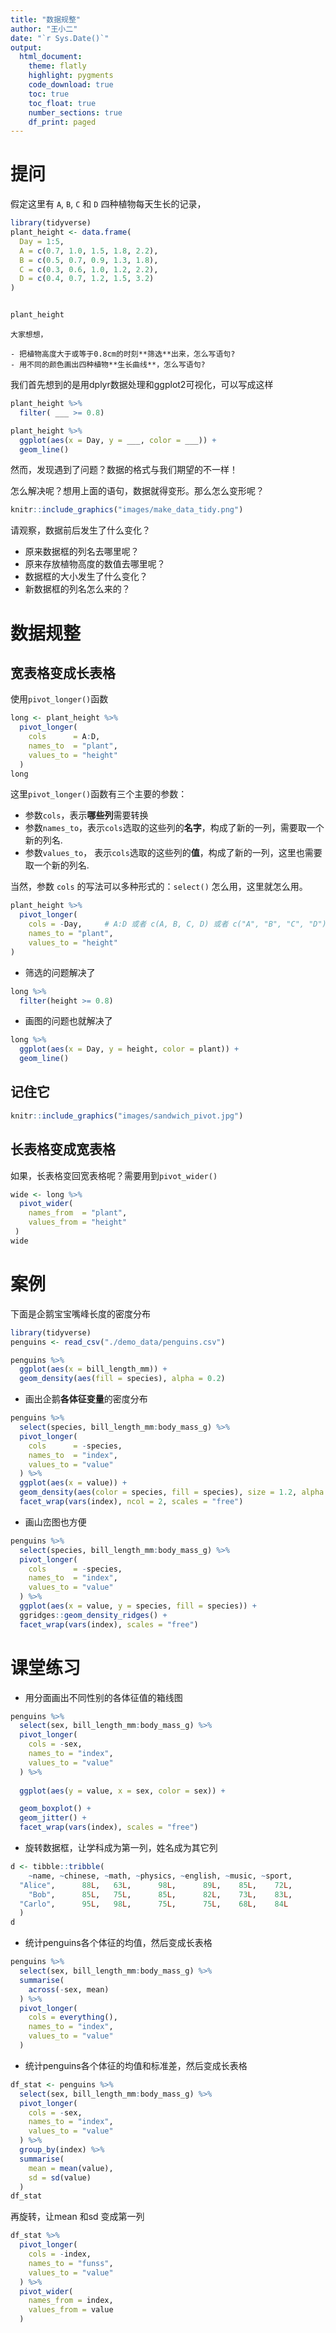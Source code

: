```yaml
---
title: "数据规整"
author: "王小二"
date: "`r Sys.Date()`"
output: 
  html_document:
    theme: flatly
    highlight: pygments
    code_download: true
    toc: true
    toc_float: true
    number_sections: true
    df_print: paged
---
```




# 提问

假定这里有 `A`, `B`, `C` 和 `D` 四种植物每天生长的记录，

```r
library(tidyverse)
plant_height <- data.frame(
  Day = 1:5,
  A = c(0.7, 1.0, 1.5, 1.8, 2.2),
  B = c(0.5, 0.7, 0.9, 1.3, 1.8),
  C = c(0.3, 0.6, 1.0, 1.2, 2.2),
  D = c(0.4, 0.7, 1.2, 1.5, 3.2)
)


plant_height
```


```block
大家想想，

- 把植物高度大于或等于0.8cm的时刻**筛选**出来，怎么写语句?
- 用不同的颜色画出四种植物**生长曲线**，怎么写语句?
```

我们首先想到的是用dplyr数据处理和ggplot2可视化，可以写成这样
```r
plant_height %>% 
  filter( ___ >= 0.8)
```


```r
plant_height %>% 
  ggplot(aes(x = Day, y = ___, color = ___)) +
  geom_line()
```

然而，发现遇到了问题？数据的格式与我们期望的不一样！


怎么解决呢？想用上面的语句，数据就得变形。那么怎么变形呢？ 


```r
knitr::include_graphics("images/make_data_tidy.png")
```

请观察，数据前后发生了什么变化？


- 原来数据框的列名去哪里呢？
- 原来存放植物高度的数值去哪里呢？
- 数据框的大小发生了什么变化？
- 新数据框的列名怎么来的？




# 数据规整

## 宽表格变成长表格

使用`pivot_longer()`函数

```r
long <- plant_height %>%
  pivot_longer(
    cols      = A:D,
    names_to  = "plant",
    values_to = "height"
  )
long
```





这里`pivot_longer()`函数有三个主要的参数：

- 参数`cols`，表示**哪些列**需要转换
- 参数`names_to`，表示`cols`选取的这些列的**名字**，构成了新的一列，需要取一个新的列名.
- 参数`values_to`， 表示`cols`选取的这些列的**值**，构成了新的一列，这里也需要取一个新的列名.



当然，参数 `cols` 的写法可以多种形式的：`select()` 怎么用，这里就怎么用。
```r
plant_height %>% 
  pivot_longer(
    cols = -Day,     # A:D 或者 c(A, B, C, D) 或者 c("A", "B", "C", "D"), 或者-1, 或者2:5
    names_to = "plant",
    values_to = "height"
)

```


- 筛选的问题解决了
```r
long %>% 
  filter(height >= 0.8)
```


- 画图的问题也就解决了

```r
long %>% 
  ggplot(aes(x = Day, y = height, color = plant)) +
  geom_line()
```


## 记住它

```r
knitr::include_graphics("images/sandwich_pivot.jpg")
```





## 长表格变成宽表格

如果，长表格变回宽表格呢？需要用到`pivot_wider()`

```r
wide <- long %>% 
  pivot_wider(
    names_from  = "plant",
    values_from = "height"
 )
wide
```







# 案例

下面是企鹅宝宝嘴峰长度的密度分布

```r
library(tidyverse)
penguins <- read_csv("./demo_data/penguins.csv") 

penguins %>% 
  ggplot(aes(x = bill_length_mm)) +
  geom_density(aes(fill = species), alpha = 0.2)  
```

- 画出企鹅**各体征变量**的密度分布


```r
penguins %>%
  select(species, bill_length_mm:body_mass_g) %>%
  pivot_longer(
    cols      = -species,
    names_to  = "index",
    values_to = "value"
  ) %>%
  ggplot(aes(x = value)) +
  geom_density(aes(color = species, fill = species), size = 1.2, alpha = 0.2) +
  facet_wrap(vars(index), ncol = 2, scales = "free")
```




- 画山峦图也方便


```r
penguins %>%
  select(species, bill_length_mm:body_mass_g) %>%
  pivot_longer(
    cols      = -species,
    names_to  = "index",
    values_to = "value"
  ) %>%
  ggplot(aes(x = value, y = species, fill = species)) +
  ggridges::geom_density_ridges() +
  facet_wrap(vars(index), scales = "free")
```


# 课堂练习

- 用分面画出不同性别的各体征值的箱线图

```r
penguins %>%
  select(sex, bill_length_mm:body_mass_g) %>%
  pivot_longer(
    cols = -sex,
    names_to = "index",
    values_to = "value"
  ) %>%
  
  ggplot(aes(y = value, x = sex, color = sex)) +

  geom_boxplot() +
  geom_jitter() +
  facet_wrap(vars(index), scales = "free")
```


- 旋转数据框，让学科成为第一列，姓名成为其它列
```r
d <- tibble::tribble(
    ~name, ~chinese, ~math, ~physics, ~english, ~music, ~sport,
  "Alice",      88L,   63L,      98L,      89L,    85L,    72L,
    "Bob",      85L,   75L,      85L,      82L,    73L,    83L,
  "Carlo",      95L,   98L,      75L,      75L,    68L,    84L
  )
d
```





- 统计penguins各个体征的均值，然后变成长表格

```r
penguins %>%
  select(sex, bill_length_mm:body_mass_g) %>%
  summarise(
    across(-sex, mean)
  ) %>% 
  pivot_longer(
    cols = everything(),
    names_to = "index",
    values_to = "value"
  ) 
```


- 统计penguins各个体征的均值和标准差，然后变成长表格

```r
df_stat <- penguins %>%
  select(sex, bill_length_mm:body_mass_g) %>%
  pivot_longer(
    cols = -sex,
    names_to = "index",
    values_to = "value"
  ) %>%
  group_by(index) %>%
  summarise(
    mean = mean(value),
    sd = sd(value)
  )
df_stat
```


再旋转，让mean 和sd 变成第一列
```r
df_stat %>%
  pivot_longer(
    cols = -index,
    names_to = "funss",
    values_to = "value"
  ) %>%
  pivot_wider(
    names_from = index,
    values_from = value
  )
```
